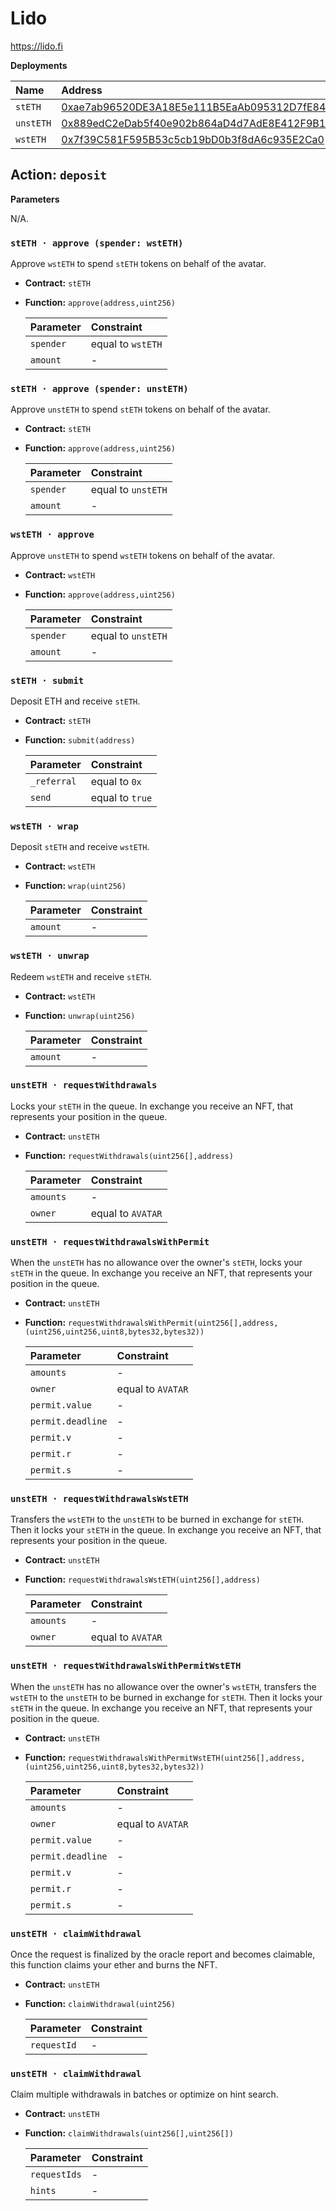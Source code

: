 # Lido

https://lido.fi

**Deployments**

| Name      | Address                                                                                                               |
| :-------- | :-------------------------------------------------------------------------------------------------------------------- |
| `stETH`   | [0xae7ab96520DE3A18E5e111B5EaAb095312D7fE84](https://etherscan.io/address/0xae7ab96520DE3A18E5e111B5EaAb095312D7fE84) |
| `unstETH` | [0x889edC2eDab5f40e902b864aD4d7AdE8E412F9B1](https://etherscan.io/address/0x889edC2eDab5f40e902b864aD4d7AdE8E412F9B1) |
| `wstETH`  | [0x7f39C581F595B53c5cb19bD0b3f8dA6c935E2Ca0](https://etherscan.io/address/0x7f39C581F595B53c5cb19bD0b3f8dA6c935E2Ca0) |

## Action: `deposit`

**Parameters**

N/A.

### `stETH · approve (spender: wstETH)`

Approve `wstETH` to spend `stETH` tokens on behalf of the avatar.

- **Contract:** `stETH`
- **Function:** `approve(address,uint256)`

  | Parameter | Constraint        |
  | :-------- | :---------------- |
  | `spender` | equal to `wstETH` |
  | `amount`  | -                 |

### `stETH · approve (spender: unstETH)`

Approve `unstETH` to spend `stETH` tokens on behalf of the avatar.

- **Contract:** `stETH`
- **Function:** `approve(address,uint256)`

  | Parameter | Constraint         |
  | :-------- | :----------------- |
  | `spender` | equal to `unstETH` |
  | `amount`  | -                  |

### `wstETH · approve`

Approve `unstETH` to spend `wstETH` tokens on behalf of the avatar.

- **Contract:** `wstETH`
- **Function:** `approve(address,uint256)`

  | Parameter | Constraint         |
  | :-------- | :----------------- |
  | `spender` | equal to `unstETH` |
  | `amount`  | -                  |

### `stETH · submit`

Deposit ETH and receive `stETH`.

- **Contract:** `stETH`
- **Function:** `submit(address)`

  | Parameter   | Constraint      |
  | :---------- | :-------------- |
  | `_referral` | equal to `0x`   |
  | `send`      | equal to `true` |

### `wstETH · wrap`

Deposit `stETH` and receive `wstETH`.

- **Contract:** `wstETH`
- **Function:** `wrap(uint256)`

  | Parameter | Constraint |
  | :-------- | :--------- |
  | `amount`  | -          |

### `wstETH · unwrap`

Redeem `wstETH` and receive `stETH`.

- **Contract:** `wstETH`
- **Function:** `unwrap(uint256)`

  | Parameter | Constraint |
  | :-------- | :--------- |
  | `amount`  | -          |

### `unstETH · requestWithdrawals`

Locks your `stETH` in the queue. In exchange you receive an NFT, that represents your position in the queue.

- **Contract:** `unstETH`
- **Function:** `requestWithdrawals(uint256[],address)`

  | Parameter | Constraint        |
  | :-------- | :---------------- |
  | `amounts` | -                 |
  | `owner`   | equal to `AVATAR` |

### `unstETH · requestWithdrawalsWithPermit`

When the `unstETH` has no allowance over the owner's `stETH`, locks your `stETH` in the queue. In exchange you receive an NFT, that represents your position in the queue.

- **Contract:** `unstETH`
- **Function:** `requestWithdrawalsWithPermit(uint256[],address,(uint256,uint256,uint8,bytes32,bytes32))`

  | Parameter         | Constraint        |
  | :---------------- | :---------------- |
  | `amounts`         | -                 |
  | `owner`           | equal to `AVATAR` |
  | `permit.value`    | -                 |
  | `permit.deadline` | -                 |
  | `permit.v`        | -                 |
  | `permit.r`        | -                 |
  | `permit.s`        | -                 |

### `unstETH · requestWithdrawalsWstETH`

Transfers the `wstETH` to the `unstETH` to be burned in exchange for `stETH`. Then it locks your `stETH` in the queue. In exchange you receive an NFT, that represents your position in the queue.

- **Contract:** `unstETH`
- **Function:** `requestWithdrawalsWstETH(uint256[],address)`

  | Parameter | Constraint        |
  | :-------- | :---------------- |
  | `amounts` | -                 |
  | `owner`   | equal to `AVATAR` |

### `unstETH · requestWithdrawalsWithPermitWstETH`

When the `unstETH` has no allowance over the owner's `wstETH`, transfers the `wstETH` to the `unstETH` to be burned in exchange for `stETH`. Then it locks your `stETH` in the queue. In exchange you receive an NFT, that represents your position in the queue.

- **Contract:** `unstETH`
- **Function:** `requestWithdrawalsWithPermitWstETH(uint256[],address,(uint256,uint256,uint8,bytes32,bytes32))`

  | Parameter         | Constraint        |
  | :---------------- | :---------------- |
  | `amounts`         | -                 |
  | `owner`           | equal to `AVATAR` |
  | `permit.value`    | -                 |
  | `permit.deadline` | -                 |
  | `permit.v`        | -                 |
  | `permit.r`        | -                 |
  | `permit.s`        | -                 |

### `unstETH · claimWithdrawal`

Once the request is finalized by the oracle report and becomes claimable, this function claims your ether and burns the NFT.

- **Contract:** `unstETH`
- **Function:** `claimWithdrawal(uint256)`

  | Parameter   | Constraint |
  | :---------- | :--------- |
  | `requestId` | -          |

### `unstETH · claimWithdrawal`

Claim multiple withdrawals in batches or optimize on hint search.

- **Contract:** `unstETH`
- **Function:** `claimWithdrawals(uint256[],uint256[])`

  | Parameter    | Constraint |
  | :----------- | :--------- |
  | `requestIds` | -          |
  | `hints`      | -          |
